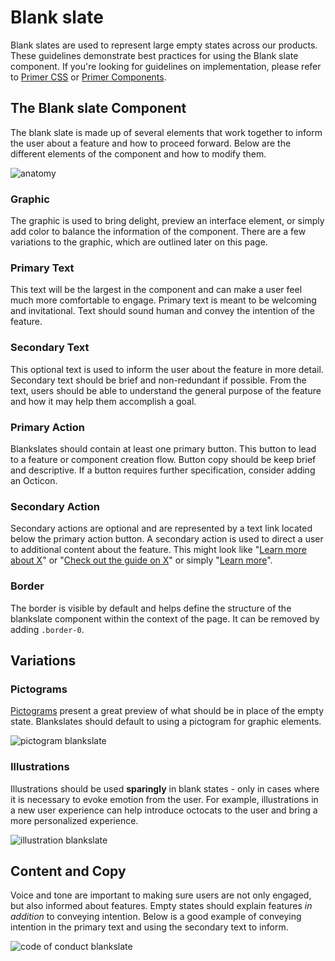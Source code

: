 

# Blank slate
Blank slates are used to represent large empty states across our products. These guidelines demonstrate best practices for using the Blank slate component. If you're looking for guidelines on implementation, please refer to [Primer CSS](https://primer.style/css/components/blankslate) or [Primer Components](https://primer.style/components).

## The Blank slate Component
The blank slate is made up of several elements that work together to inform the user about a feature and how to proceed forward. Below are the different elements of the component and how to modify them.

![anatomy](https://user-images.githubusercontent.com/6846673/62644438-f3066f80-b8fe-11e9-8e4b-e8af1cac0e58.png)

### Graphic
The graphic is used to bring delight, preview an interface element, or simply add color to balance the information of the component. There are a few variations to the graphic, which are outlined later on this page.

### Primary Text
This text will be the largest in the component and can make a user feel much more comfortable to engage. Primary text is meant to be welcoming and invitational. Text should sound human and convey the intention of the feature.

### Secondary Text
This optional text is used to inform the user about the feature in more detail. Secondary text should be brief and non-redundant if possible. From the text, users should  be able to understand the general purpose of the feature and how it may help them accomplish a goal.

### Primary Action
Blankslates should contain at least one primary button. This button to lead to a feature or component creation flow. Button copy should be keep brief and descriptive. If a button requires further specification, consider adding an Octicon.

### Secondary Action
Secondary actions are optional and are represented by a text link located below the primary action button. A secondary action is used to direct a user to additional content about the feature. This might look like "[Learn more about X](#)" or "[Check out the guide on X](#)" or simply "[Learn more](#)".

### Border
The border is visible by default and helps define the structure of the blankslate component within the context of the page. It can be removed by adding `.border-0`.

## Variations
### Pictograms
[Pictograms](https://ghicons.github.com/) present a great preview of what should be in place of the empty state. Blankslates should default to using a pictogram for graphic elements.

![pictogram blankslate](https://user-images.githubusercontent.com/6846673/62644441-f39f0600-b8fe-11e9-93da-30aeb0437606.png)

### Illustrations
Illustrations should be used **sparingly** in blank states - only in cases where it is necessary to evoke emotion from the user. For example, illustrations in a new user experience can help introduce octocats to the user and bring a more personalized experience.

![illustration blankslate](https://user-images.githubusercontent.com/6846673/62645137-796f8100-b900-11e9-9309-39b1f323a5eb.png)

## Content and Copy
Voice and tone are important to making sure users are not only engaged, but also informed about features. Empty states should explain features _in addition_ to conveying intention. Below is a good example of conveying intention in the primary text and using the secondary text to inform.

![code of conduct blankslate](https://user-images.githubusercontent.com/6846673/62644439-f39f0600-b8fe-11e9-9b38-6c75d8f95128.png)
